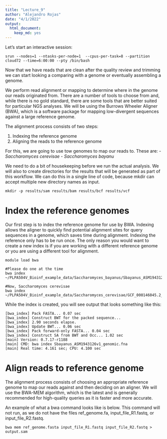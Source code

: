 ```yaml
---
title: "Lecture_9"
author: "Alejandro Rojas"
date: "4/1/2022"
output: 
  html_document: 
    keep_md: yes
---
```


Let's start an interactive session:

```
srun --nodes=1 --ntasks-per-node=1  --cpus-per-task=8 --partition cloud72 --time=6:00:00 --pty /bin/bash
```

Now that we have reads that are clean after the quality review and trimming we can start looking a comparing with a genome or eventually assembling a genome.

We perform read alignment or mapping to determine where in the genome our reads originated from. There are a number of tools to choose from and, while there is no gold standard, there are some tools that are better suited for particular NGS analyses. We will be using the Burrows Wheeler Aligner (BWA), which is a software package for mapping low-divergent sequences against a large reference genome.

The alignment process consists of two steps:

1. Indexing the reference genome
2. Aligning the reads to the reference genome

For this, we are going to use tow genomes to map our reads to.  These are:
- _Saccharomyces cerevisae_
- _Saccharomyces bayanu_

We need to do a bit of housekeeping before we run the actual analysis. We will also  to create directories for the results that will be generated as part of this workflow. We can do this in a single line of code, because mkdir can accept multiple new directory names as input.

```
mkdir -p results/sam results/bam results/bcf results/vcf
```

# Index the reference genomes

Our first step is to index the reference genome for use by BWA. Indexing allows the aligner to quickly find potential alignment sites for query sequences in a genome, which saves time during alignment. Indexing the reference only has to be run once. The only reason you would want to create a new index is if you are working with a different reference genome or you are using a different tool for alignment.

```
module load bwa

#Please do one at the time
bwa index ~/PLPA504V_Bioinf_example_data/Saccharomyces_bayanus/Sbayanus_ASM1943126v1_genomic.fna

#Now, Saccharomyces cerevisae
bwa index ~/PLPA504V_Bioinf_example_data/Saccharomyces_cerevisae/GCF_000146045.2_R64_genomic.fna
```

While the index is created, you will see output that looks something like this:

```
[bwa_index] Pack FASTA... 0.07 sec
[bwa_index] Construct BWT for the packed sequence...
[bwa_index] 2.90 seconds elapse.
[bwa_index] Update BWT... 0.06 sec
[bwa_index] Pack forward-only FASTA... 0.04 sec
[bwa_index] Construct SA from BWT and Occ... 1.02 sec
[main] Version: 0.7.17-r1188
[main] CMD: bwa index Sbayanus_ASM1943126v1_genomic.fna
[main] Real time: 4.161 sec; CPU: 4.100 sec
```

# Align reads to reference genome

The alignment process consists of choosing an appropriate reference genome to map our reads against and then deciding on an aligner. We will use the BWA-MEM algorithm, which is the latest and is generally recommended for high-quality queries as it is faster and more accurate.

An example of what a bwa command looks like is below. This command will not run, as we do not have the files ref_genome.fa, input_file_R1.fastq, or input_file_R2.fastq.

```
bwa mem ref_genome.fasta input_file_R1.fastq input_file_R2.fastq > output.sam

```




